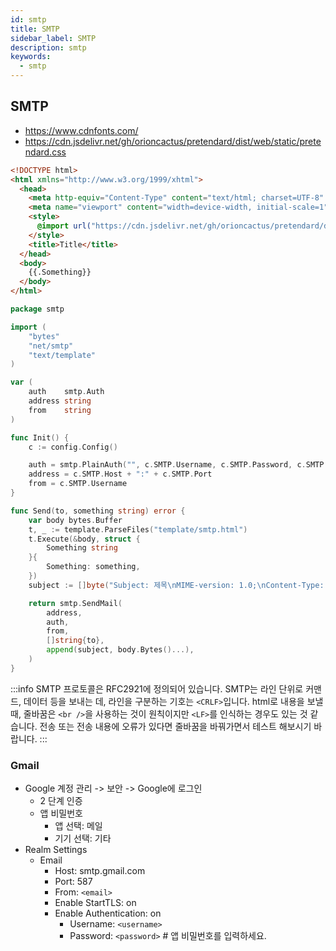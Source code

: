 ```yaml
---
id: smtp
title: SMTP
sidebar_label: SMTP
description: smtp
keywords:
  - smtp
---
```


## SMTP

- https://www.cdnfonts.com/
- https://cdn.jsdelivr.net/gh/orioncactus/pretendard/dist/web/static/pretendard.css

```html title="template/smtp.html" {12}
<!DOCTYPE html>
<html xmlns="http://www.w3.org/1999/xhtml">
  <head>
    <meta http-equiv="Content-Type" content="text/html; charset=UTF-8" />
    <meta name="viewport" content="width=device-width, initial-scale=1" />
    <style>
      @import url("https://cdn.jsdelivr.net/gh/orioncactus/pretendard/dist/web/static/pretendard.css");
    </style>
    <title>Title</title>
  </head>
  <body>
    {{.Something}}
  </body>
</html>
```

```go
package smtp

import (
	"bytes"
	"net/smtp"
	"text/template"
)

var (
	auth    smtp.Auth
	address string
	from    string
)

func Init() {
	c := config.Config()

	auth = smtp.PlainAuth("", c.SMTP.Username, c.SMTP.Password, c.SMTP.Host)
	address = c.SMTP.Host + ":" + c.SMTP.Port
	from = c.SMTP.Username
}

func Send(to, something string) error {
	var body bytes.Buffer
	t, _ := template.ParseFiles("template/smtp.html")
	t.Execute(&body, struct {
		Something string
	}{
		Something: something,
	})
	subject := []byte("Subject: 제목\nMIME-version: 1.0;\nContent-Type: text/html; charset=\"UTF-8\";\n\n")

	return smtp.SendMail(
		address,
		auth,
		from,
		[]string{to},
		append(subject, body.Bytes()...),
	)
}
```

:::info
SMTP 프로토콜은 RFC2921에 정의되어 있습니다. SMTP는 라인 단위로 커맨드, 데이터 등을 보내는 데, 라인을 구분하는 기호는 `<CRLF>`입니다. html로 내용을 보낼 때, 줄바꿈은 `<br />`을 사용하는 것이 원칙이지만 `<LF>`를 인식하는 경우도 있는 것 같습니다. 전송 또는 전송 내용에 오류가 있다면 줄바꿈을 바꿔가면서 테스트 해보시기 바랍니다.
:::

### Gmail

- Google 계정 관리 -\> 보안 -\> Google에 로그인
  - 2 단계 인증
  - 앱 비밀번호
    - 앱 선택: 메일
    - 기기 선택: 기타
- Realm Settings
  - Email
    - Host: smtp.gmail.com
    - Port: 587
    - From: `<email>`
    - Enable StartTLS: on
    - Enable Authentication: on
      - Username: `<username>`
      - Password: `<password>` # 앱 비밀번호를 입력하세요.
